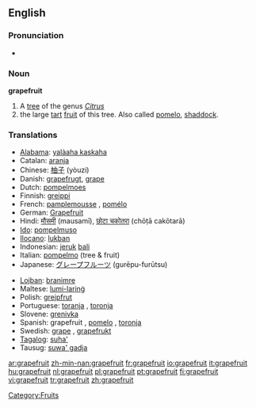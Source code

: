 {{see|Grapefruit}}
==English==

===Pronunciation===
* {{audio|en-us-grapefruit.ogg|Audio (US)}}

===Noun===
'''grapefruit'''

# A [[tree]] of the genus ''[[Citrus]]''
# the large [[tart]] [[fruit]] of this tree. Also called [[pomelo]], [[shaddock]].

===Translations===
{{rfc-level|Translations at L3+ (AutoFormat would have corrected level of Translations)}}
{{top}}
* [[Alabama]]: [[yalàaha kaskaha]]
* Catalan: [[aranja]] {{f}}
* Chinese: [[柚子]] (yòuzi)
* Danish: [[grapefrugt]], [[grape]]
* Dutch: [[pompelmoes]] {{f}}
* Finnish: [[greippi]]
* French: [[pamplemousse]] {{m}}, [[pomélo]] {{m}}
* German: [[Grapefruit]] {{f}}
* Hindi: [[मौसमी]] (mausamī), [[छोटा चकोतरा]] (chōṭā cakōtarā)
* [[Ido]]: [[pompelmuso]]
* [[Ilocano]]: [[lukban]]
* Indonesian: [[jeruk]] [[bali]]
* Italian: [[pompelmo]] {{m}} (tree & fruit)
* Japanese: [[グレープフルーツ]] (gurēpu-furūtsu)
{{mid}}
* [[Lojban]]: [[branimre]]
* Maltese: [[lumi-larinġ]]
* Polish: [[grejpfrut]] {{m}}
* Portuguese: [[toranja]] {{f}}, [[toronja]] {{f}}
* Slovene: [[grenivka]] {{f}}
* Spanish: grapefruit {{m}} {{italbrac|Cuba|Dominican Republic|Venezuela, usually pronounced 'greifrú', and even 'greifú'}}, [[pomelo]] {{m}} {{italbrac|Argentina|Chile|Spain|Uruguay}}, [[toronja]] {{f}} {{italbrac|Latin America}}
* Swedish: [[grape]] {{c}}, [[grapefrukt]] {{c}}
* [[Tagalog]]: [[suha']]
* Tausug: [[suwa' gadja]]
{{bottom}}

[[Category:Fruits]]

[[ar:grapefruit]]
[[zh-min-nan:grapefruit]]
[[fr:grapefruit]]
[[io:grapefruit]]
[[it:grapefruit]]
[[hu:grapefruit]]
[[nl:grapefruit]]
[[pl:grapefruit]]
[[pt:grapefruit]]
[[fi:grapefruit]]
[[vi:grapefruit]]
[[tr:grapefruit]]
[[zh:grapefruit]]